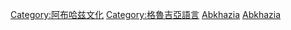 [[Category:阿布哈兹文化|Category:阿布哈兹文化]]
[[Category:格魯吉亞語言|Category:格魯吉亞語言]]
[[Category:各國語言|Abkhazia]]
[[Category:亞洲各國語言|Abkhazia]]